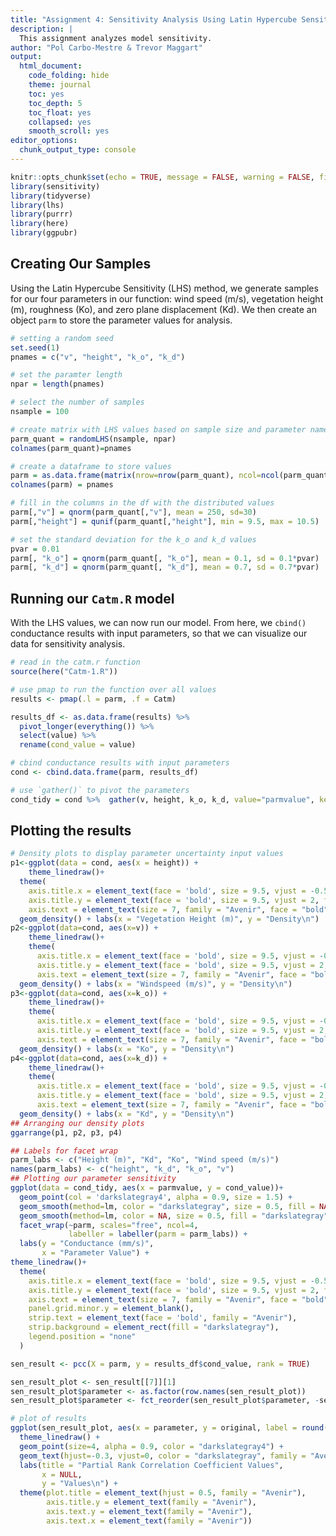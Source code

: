 ```yaml
---
title: "Assignment 4: Sensitivity Analysis Using Latin Hypercube Sensitivity (LHS)"
description: |
  This assignment analyzes model sensitivity. 
author: "Pol Carbo-Mestre & Trevor Maggart"
output:
  html_document:
    code_folding: hide
    theme: journal
    toc: yes
    toc_depth: 5
    toc_float: yes
    collapsed: yes
    smooth_scroll: yes
editor_options: 
  chunk_output_type: console
---
```



```r
knitr::opts_chunk$set(echo = TRUE, message = FALSE, warning = FALSE, fig.align='center')
library(sensitivity)
library(tidyverse)
library(lhs)
library(purrr)
library(here)
library(ggpubr)
```
  
  
## Creating Our Samples

Using the Latin Hypercube Sensitivity (LHS) method, we generate samples for our four parameters in our function: wind speed (m/s), vegetation height (m), roughness (Ko), and zero plane displacement (Kd). We then create an object `parm` to store the parameter values for analysis.

```r
# setting a random seed 
set.seed(1)
pnames = c("v", "height", "k_o", "k_d")

# set the paramter length
npar = length(pnames)

# select the number of samples
nsample = 100

# create matrix with LHS values based on sample size and parameter names
parm_quant = randomLHS(nsample, npar)
colnames(parm_quant)=pnames

# create a dataframe to store values
parm = as.data.frame(matrix(nrow=nrow(parm_quant), ncol=ncol(parm_quant)))
colnames(parm) = pnames

# fill in the columns in the df with the distributed values
parm[,"v"] = qnorm(parm_quant[,"v"], mean = 250, sd=30)
parm[,"height"] = qunif(parm_quant[,"height"], min = 9.5, max = 10.5)

# set the standard deviation for the k_o and k_d values 
pvar = 0.01
parm[, "k_o"] = qnorm(parm_quant[, "k_o"], mean = 0.1, sd = 0.1*pvar)
parm[, "k_d"] = qnorm(parm_quant[, "k_d"], mean = 0.7, sd = 0.7*pvar)
```
  
## Running our `Catm.R` model

With the LHS values, we can now run our model. From here, we `cbind()` conductance results with input parameters, so that we can visualize our data for sensitivity analysis.

```r
# read in the catm.r function
source(here("Catm-1.R"))

# use pmap to run the function over all values
results <- pmap(.l = parm, .f = Catm)

results_df <- as.data.frame(results) %>% 
  pivot_longer(everything()) %>% 
  select(value) %>% 
  rename(cond_value = value)

# cbind conductance results with input parameters
cond <- cbind.data.frame(parm, results_df)

# use `gather()` to pivot the parameters
cond_tidy = cond %>%  gather(v, height, k_o, k_d, value="parmvalue", key="parm")
```

## Plotting the results

```r
# Density plots to display parameter uncertainty input values
p1<-ggplot(data = cond, aes(x = height)) +
    theme_linedraw()+
  theme(
    axis.title.x = element_text(face = 'bold', size = 9.5, vjust = -0.5, family = "Avenir"),
    axis.title.y = element_text(face = 'bold', size = 9.5, vjust = 2, family = "Avenir"),
    axis.text = element_text(size = 7, family = "Avenir", face = "bold"),)+
  geom_density() + labs(x = "Vegetation Height (m)", y = "Density\n") 
p2<-ggplot(data=cond, aes(x=v)) +
    theme_linedraw()+
    theme(
      axis.title.x = element_text(face = 'bold', size = 9.5, vjust = -0.5, family = "Avenir"),
      axis.title.y = element_text(face = 'bold', size = 9.5, vjust = 2, family = "Avenir"),
      axis.text = element_text(size = 7, family = "Avenir", face = "bold"),)+
  geom_density() + labs(x = "Windspeed (m/s)", y = "Density\n") 
p3<-ggplot(data=cond, aes(x=k_o)) +
    theme_linedraw()+
    theme(
      axis.title.x = element_text(face = 'bold', size = 9.5, vjust = -0.5, family = "Avenir"),
      axis.title.y = element_text(face = 'bold', size = 9.5, vjust = 2, family = "Avenir"),
      axis.text = element_text(size = 7, family = "Avenir", face = "bold"),)+
  geom_density() + labs(x = "Ko", y = "Density\n") 
p4<-ggplot(data=cond, aes(x=k_d)) +
    theme_linedraw()+
    theme(
      axis.title.x = element_text(face = 'bold', size = 9.5, vjust = -0.5, family = "Avenir"),
      axis.title.y = element_text(face = 'bold', size = 9.5, vjust = 2, family = "Avenir"),
      axis.text = element_text(size = 7, family = "Avenir", face = "bold"),)+
  geom_density() + labs(x = "Kd", y = "Density\n") 
## Arranging our density plots
ggarrange(p1, p2, p3, p4)
```

```r
## Labels for facet wrap
parm_labs <- c("Height (m)", "Kd", "Ko", "Wind speed (m/s)")
names(parm_labs) <- c("height", "k_d", "k_o", "v")
## Plotting our parameter sensitivity
ggplot(data = cond_tidy, aes(x = parmvalue, y = cond_value))+
  geom_point(col = 'darkslategray4', alpha = 0.9, size = 1.5) +
  geom_smooth(method=lm, color = "darkslategray", size = 0.5, fill = NA) +
  geom_smooth(method=lm, color = NA, size = 0.5, fill = "darkslategray", alpha = 0.2) +
  facet_wrap(~parm, scales="free", ncol=4, 
             labeller = labeller(parm = parm_labs)) +
  labs(y = "Conductance (mm/s)",
       x = "Parameter Value") +
theme_linedraw()+
  theme(
    axis.title.x = element_text(face = 'bold', size = 9.5, vjust = -0.5, family = "Avenir"),
    axis.title.y = element_text(face = 'bold', size = 9.5, vjust = 2, family = "Avenir"),
    axis.text = element_text(size = 7, family = "Avenir", face = "bold"),
    panel.grid.minor.y = element_blank(),
    strip.text = element_text(face = 'bold', family = "Avenir"),
    strip.background = element_rect(fill = "darkslategray"),
    legend.position = "none"
  )
```

```r
sen_result <- pcc(X = parm, y = results_df$cond_value, rank = TRUE)

sen_result_plot <- sen_result[[7]][1] 
sen_result_plot$parameter <- as.factor(row.names(sen_result_plot))
sen_result_plot$parameter <- fct_reorder(sen_result_plot$parameter, -sen_result_plot$original)

# plot of results
ggplot(sen_result_plot, aes(x = parameter, y = original, label = round(original,3))) +
  theme_linedraw() +
  geom_point(size=4, alpha = 0.9, color = "darkslategray4") +
  geom_text(hjust=-0.3, vjust=0, color = "darkslategray", family = "Avenir") +
  labs(title = "Partial Rank Correlation Coefficient Values",
       x = NULL,
       y = "Values\n") +
  theme(plot.title = element_text(hjust = 0.5, family = "Avenir"),
        axis.title.y = element_text(family = "Avenir"),
        axis.text.y = element_text(family = "Avenir"),
        axis.text.x = element_text(family = "Avenir"))
```
